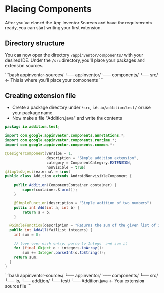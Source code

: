# Placing Components

After you've cloned the App Inventor Sources and have the requirements ready, you can start writing your first extension.

## Directory structure

You can now open the directory `/appinventor/components/` with your desired IDE. Under the `/src` directory, you'll place your packages and extension sources.

<Accordion title="Directory structure">
```bash
appinventor-sources/
  └── appinventor/
       └── components/
            └── src/         <- This is where you'll place your components
```
</Accordion>

## Creating extension file

- Create a package directory under `/src`, i.e. `io/addition/test/` or use your package name.
- Now make a file "Addition.java" and write the contents

```java
package io.addition.test;

import com.google.appinventor.components.annotations.*;
import com.google.appinventor.components.runtime.*;
import com.google.appinventor.components.common.*;

@DesignerComponent(version = 1,
                   description = "Simple addition extension",
                   category = ComponentCategory.EXTENSION,
                   nonVisible = true)
@SimpleObject(external = true)
public class Addition extends AndroidNonvisibleComponent {

    public Addition(ComponentContainer container) {
        super(container.$form());
    }

    @SimpleFunction(description = "Simple addition of two numbers")
    public int Add(int a, int b) {
        return a + b;
    }

  @SimpleFunction(description = "Returns the sum of the given list of integers.")
  public int AddAll(YailList integers) {
    int sum = 0;

    // loop over each entry, parse to Integer and sum it
    for (final Object o : integers.toArray())
        sum += Integer.parseInt(o.toString());
    return sum;
  }
}
```

<Accordion title="Updated Directory structure">
```bash
appinventor-sources/
  └── appinventor/
       └── components/
            └── src/
                 └── io/
                      └── addition/
                           └── test/
                                └── Addition.java           <- Your extension source file
```
</Accordion>

